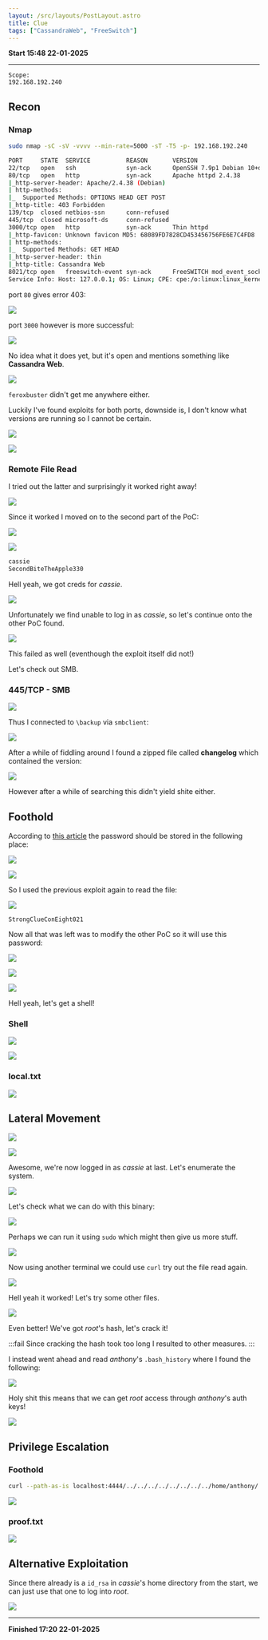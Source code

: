 ```yaml
---
layout: /src/layouts/PostLayout.astro
title: Clue
tags: ["CassandraWeb", "FreeSwitch"]
---
```


**Start 15:48 22-01-2025**

---
```
Scope:
192.168.192.240
```
## Recon

### Nmap

```bash
sudo nmap -sC -sV -vvvv --min-rate=5000 -sT -T5 -p- 192.168.192.240

PORT     STATE  SERVICE          REASON       VERSION
22/tcp   open   ssh              syn-ack      OpenSSH 7.9p1 Debian 10+deb10u2 (protocol 2.0)
80/tcp   open   http             syn-ack      Apache httpd 2.4.38
|_http-server-header: Apache/2.4.38 (Debian)
| http-methods: 
|_  Supported Methods: OPTIONS HEAD GET POST
|_http-title: 403 Forbidden
139/tcp  closed netbios-ssn      conn-refused
445/tcp  closed microsoft-ds     conn-refused
3000/tcp open   http             syn-ack      Thin httpd
|_http-favicon: Unknown favicon MD5: 68089FD7828CD453456756FE6E7C4FD8
| http-methods: 
|_  Supported Methods: GET HEAD
|_http-server-header: thin
|_http-title: Cassandra Web
8021/tcp open   freeswitch-event syn-ack      FreeSWITCH mod_event_socket
Service Info: Host: 127.0.0.1; OS: Linux; CPE: cpe:/o:linux:linux_kernel
```

port `80` gives error 403:

![](../../../assets/f37a9d7d291ae50a8948201133b92626.png)

port `3000` however is more successful:

![](../../../assets/97fc33565d94452c8fbedb2c96390a05.png)

No idea what it does yet, but it's open and mentions something like **Cassandra Web**.

![](../../../assets/12e26304d5e8f1cf606f1adbe2ae00f0.png)

`feroxbuster` didn't get me anywhere either.

Luckily I've found exploits for both ports, downside is, I don't know what versions are running so I cannot be certain.

![](../../../assets/97112054959004bf9f14005fbc89887d.png)

![](../../../assets/089850a6f41ddc851a9464807c1f8777.png)


### Remote File Read

I tried out the latter and surprisingly it worked right away!

![](../../../assets/b19857a9456e718e58f6090378973d03.png)

Since it worked I moved on to the second part of the PoC:

![](../../../assets/0da637804e59548ea11742c03e80079f.png)

![](../../../assets/105515ca507463d6dc1a1e3e457f38a6.png)

```bash
cassie
SecondBiteTheApple330
```

Hell yeah, we got creds for *cassie*. 

![](../../../assets/4d9c318b9f341039a16b59cc1cc25752.png)

Unfortunately we find unable to log in as *cassie*, so let's continue onto the other PoC found.

![](../../../assets/e14d6592dcf17ae46d6211f068851091.png)

This failed as well (eventhough the exploit itself did not!)

Let's check out SMB.


### 445/TCP - SMB

![](../../../assets/10f42ff9266c69df84d2516f76c92a56.png)

Thus I connected to `\backup` via `smbclient`:

![](../../../assets/611cae157a7f39bbff0d64888a003aa8.png)

After a while of fiddling around I found a zipped file called **changelog** which contained the version:

![](../../../assets/1d34d46b09ce77180e75f8c4ae4f001e.png)

However after a while of searching this didn't yield shite either.


## Foothold

According to [this article](https://developer.signalwire.com/freeswitch/FreeSWITCH-Explained/Modules/mod_event_socket_1048924/) the password should be stored in the following place:

![](../../../assets/fccd1268d15add4b15da5b3ee509e95b.png)

![](../../../assets/09acfd44d2ff4c81cb47508b9096f8f0.png)

So I used the previous exploit again to read the file:

![](../../../assets/029e8659e4c0abe1b1df3cefda4fc194.png)

```
StrongClueConEight021
```

Now all that was left was to modify the other PoC so it will use this password:

![](../../../assets/f5da39e329ff4a3189680897901c3126.png)

![](../../../assets/6528b25e64cb3c23a0fa0e00f02f1ba7.png)

![](../../../assets/a28328f03c4a33d0e9257b7a916ad5df.png)

Hell yeah, let's get a shell!

### Shell

![](../../../assets/7937658ab1555d5b6f208319b80188f8.png)

![](../../../assets/bc7a819d00901fb3ec755be6cfe634fa.png)


### local.txt

![](../../../assets/445e55676a95e18e12205de9ec9fe0ab.png)


## Lateral Movement

![](../../../assets/1a7be303cdbef4e8f20ae069049c12b7.png)

![](../../../assets/cd61e0ed6a0efe35e85547d3f8a373ba.png)

Awesome, we're now logged in as *cassie* at last. Let's enumerate the system.

![](../../../assets/1d1dfd374619b90d842ae91aa4a074ff.png)

Let's check what we can do with this binary:

![](../../../assets/1ee74fd9afec9aa1fb887485d3d54a96.png)

Perhaps we can run it using `sudo` which might then give us more stuff.

![](../../../assets/f3390c75964b194fa983fa22feb084b5.png)

Now using another terminal we could use `curl` try out the file read again.

![](../../../assets/c10c0a37fd4da3ab5856bc9239f34006.png)

Hell yeah it worked! Let's try some other files.

![](../../../assets/714522e9f9bafa53b9aa187d023558b2.png)

Even better! We've got *root*'s hash, let's crack it!

:::fail
Since cracking the hash took too long I resulted to other measures.
:::

I instead went ahead and read *anthony*'s `.bash_history` where I found the following:

![](../../../assets/97a4bff4fde4a3cce33e993919b54c35.png)

Holy shit this means that we can get *root* access through *anthony*'s auth keys!

![](../../../assets/709c5240ad622f0b9f58cc6a1b8c9735.png)


## Privilege Escalation

### Foothold

```bash
curl --path-as-is localhost:4444/../../../../../../../../home/anthony/.ssh/id_rsa > id_rsa
```

![](../../../assets/749803455c0f1a956143f42cb40fe5d5.png)


### proof.txt

![](../../../assets/1ce2c6ae6ae4db82c01a7468779402ee.png)


## Alternative Exploitation

Since there already is a `id_rsa` in *cassie*'s home directory from the start, we can just use that one to log into *root*.

![](../../../assets/ff8308a88f135b670a0274821fde5163.png)

---

**Finished 17:20 22-01-2025**

[^Links]:  [[OSCP Prep]]
